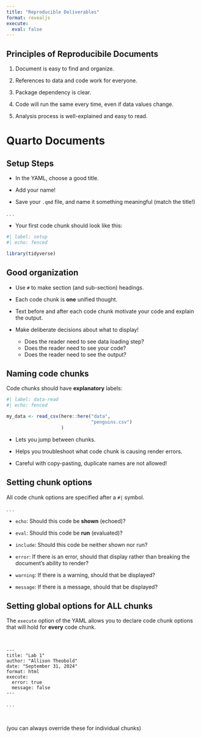```yaml
---
title: "Reproducible Deliverables"
format: revealjs
execute: 
  eval: false
---
```


## Principles of Reproducibile Documents

1.  Document is easy to find and organize.

2.  References to data and code work for everyone.

3.  Package dependency is clear.

4.  Code will run the same every time, even if data values change.

5.  Analysis process is well-explained and easy to read.

# Quarto Documents

## Setup Steps

::: {.incremental}
-   In the YAML, choose a good title.

-   Add your name! 

-   Save your `.qmd` file, and name it something meaningful (match the title!)

:::

. . .

-   Your first code chunk should look like this:

```r
#| label: setup
#| echo: fenced

library(tidyverse)
```

## Good organization

::: {.incremental}
-   Use `#` to make section (and sub-section) headings.

-   Each code chunk is **one** unified thought.

-   Text before and after each code chunk motivate your code and explain the output.

-   Make deliberate decisions about what to display!

    -   Does the reader need to see data loading step?
    -   Does the reader need to see your code?
    -   Does the reader need to see the output?
:::

## Naming code chunks

Code chunks should have **explanatory** labels:

```r
#| label: data-read
#| echo: fenced

my_data <- read_csv(here::here("data", 
                               "penguins.csv")
                    )
```

::: {.incremental}
-   Lets you jump between chunks.

-   Helps you troubleshoot what code chunk is causing render errors.

-   Careful with copy-pasting, duplicate names are not allowed!
:::

## Setting chunk options

All code chunk options are specified after a `#|` symbol. 

. . .

-   `echo`: Should this code be **shown** (echoed)?

-   `eval`: Should this code be **run** (evaluated)?

-   `include`: Should this code be neither shown nor run?

-   `error`: If there is an error, should that display rather than breaking the
document's ability to render?

-   `warning`: If there is a warning, should that be displayed?

-   `message`: If there is a message, should that be displayed?

## Setting global options for ALL chunks

The `execute` option of the YAML allows you to declare code chunk options that 
will hold for **every** code chunk. 

</br>

````
---
title: "Lab 1"
author: "Allison Theobold"
date: "September 31, 2024"
format: html
execute: 
  error: true
  message: false
---
````
. . .

</br> 

(you can always override these for individual chunks)
